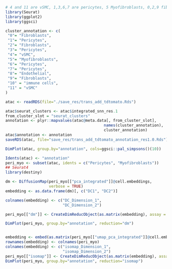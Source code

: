 ```r
# 4 and 11 are vSMC, 1,3,6,7 are pericytes, 5 Myofibroblasts, 0,2,9 fibroblasts, 10 looks like immune cells and 8 like endothelial cells 3:03
library(Seurat)
library(ggplot2)
library(ggsci)

cluster_annotation <- c(
 "0"= "Fibroblasts",
 "1"= "Pericytes",
 "2"= "Fibroblasts",
 "3"= "Pericytes",
 "4"= "vSMC",
 "5"= "Myofibroblasts",
 "6"= "Pericytes",
 "7"= "Pericytes",
 "8"= "Endothelial",
 "9"= "Fibroblasts",
 "10" = "immune cells",
 "11" = "vSMC"
)


```

```r
atac <- readRDS(file="./save_res/trans_add_tdtomato.Rds")
```

```r
atac$seurat_clusters <- atac$integrated_snn_res.1
from_cluster_slot = "seurat_clusters"
annotation <- plyr::mapvalues(atac@meta.data[, from_cluster_slot],
                                           names(cluster_annotation),
                                           cluster_annotation)
atac$annotation <- annotation
saveRDS(atac, file="save_res/trans_add_tdtomato_annotation_res1.0.Rds")
```


```r
DimPlot(atac, group.by="annotation", cols=ggsci::pal_simpsons()(10))
```


```r
Idents(atac) <- "annotation"
peri_myo <- subset(atac, idents = c("Pericytes", "Myofibroblasts"))
## Seurat4
library(destiny)

dm <- DiffusionMap(peri_myo[["pca_integrated"]]@cell.embeddings,
                   verbose = TRUE)
embedding <- as.data.frame(dm)[, c("DC1", "DC2")]

colnames(embedding) <- c("DC_Dimension_1",
                         "DC_Dimension_2")

peri_myo[["dm"]] <- CreateDimReducObject(as.matrix(embedding), assay = "peaks")

DimPlot(peri_myo, group.by="annotation", reduction="dm")


embedding <- embed(as.matrix(peri_myo[["umap_pca_integrated"]]@cell.embeddings, "Isomap"))
rownames(embedding) <- colnames(peri_myo)
colnames(embedding) <- c("isomap_Dimension_1",
                         "isomap_Dimension_2")
peri_myo[["isomap"]] <- CreateDimReducObject(as.matrix(embedding), assay = "peaks")
DimPlot(peri_myo, group.by="annotation", reduction="isomap")
```
